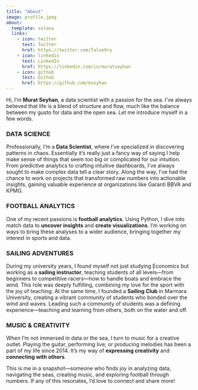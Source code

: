 ```yaml
---
title: "About"
image: profile.jpeg
about:
  template: solana
  links:
    - icon: twitter
      text: Twitter
      href: https://twitter.com/false9ry
    - icon: linkedin
      text: LinkedIn
      href: https://linkedin.com/in/muratseyhan
    - icon: github
      text: Github
      href: https://github.com/mseyhan
---
```


Hi, I’m **Murat Seyhan**, a data scientist with a passion for the sea. I’ve always believed that life is a blend of structure and flow, much like the balance between my gusto for data and the open sea. Let me introduce myself in a few words.

### **DATA SCIENCE**

Professionally, I'm a **Data Scientist**, where I’ve specialized in discovering patterns in chaos. Essentially it's really just a fancy way of saying I help make sense of things that seem too big or complicated for our intuition. From predictive analytics to crafting intuitive dashboards, I’ve always sought to make complex data tell a clear story. Along the way, I’ve had the chance to work on projects that transformed raw numbers into actionable insights, gaining valuable experience at organizations like Garanti BBVA and KPMG.

### **FOOTBALL ANALYTICS**

One of my recent passions is **football analytics**. Using Python, I dive into match data to **uncover insights** and **create visualizations**. I’m working on ways to bring these analyses to a wider audience, bringing together my interest in sports and data.

### **SAILING ADVENTURES**

During my university years, I found myself not just studying Economics but working as a **sailing instructor**, teaching students of all levels—from beginners to competitive racers—how to handle boats and embrace the wind. This role was deeply fulfilling, combining my love for the sport with the joy of teaching. At the same time, I founded a **Sailing Club** in Marmara University, creating a vibrant community of students who bonded over the wind and waves. Leading such a community of students was a defining experience—teaching and learning from others, both on the water and off.

### MUSIC & CREATIVITY

When I’m not immersed in data or the sea, I turn to music for a creative outlet. Playing the guitar, performing live, or producing melodies has been a part of my life since 2014. It’s my way of **expressing creativity** and **connecting with others**.

This is me in a snapshot—someone who finds joy in analyzing data, navigating the seas, creating music, and exploring football through numbers. If any of this resonates, I’d love to connect and share more!

